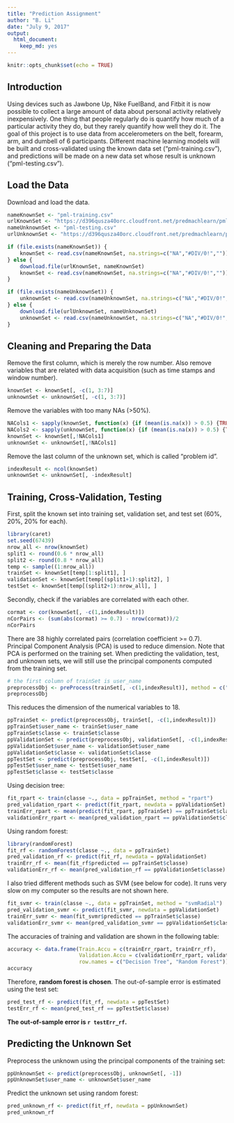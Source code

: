 ```yaml
---
title: "Prediction Assignment"
author: "B. Li"
date: "July 9, 2017"
output: 
  html_document: 
    keep_md: yes
---
```


```r
knitr::opts_chunk$set(echo = TRUE)
```

## Introduction

Using devices such as Jawbone Up, Nike FuelBand, and Fitbit it is now possible to collect a large amount of data about personal activity relatively inexpensively. One thing that people regularly do is quantify how much of a particular activity they do, but they rarely quantify how well they do it. The goal of this project is to use data from accelerometers on the belt, forearm, arm, and dumbell of 6 participants. Different machine learning models will be built and cross-validated using the known data set ("pml-training.csv"), and predictions will be made on a new data set whose result is unknown ("pml-testing.csv"). 

## Load the Data

Download and load the data.

```r
nameKnownSet <- "pml-training.csv"
urlKnownSet <- "https://d396qusza40orc.cloudfront.net/predmachlearn/pml-training.csv"
nameUnknownSet <- "pml-testing.csv"
urlUnknownSet <- "https://d396qusza40orc.cloudfront.net/predmachlearn/pml-testing.csv"

if (file.exists(nameKnownSet)) {
    knownSet <- read.csv(nameKnownSet, na.strings=c("NA","#DIV/0!",""))
} else { 
    download.file(urlKnownSet, nameKnownSet)
    knownSet <- read.csv(nameKnownSet, na.strings=c("NA","#DIV/0!",""))
}

if (file.exists(nameUnknownSet)) {
    unknownSet <- read.csv(nameUnknownSet, na.strings=c("NA","#DIV/0!",""))
} else { 
    download.file(urlUnknownSet, nameUnknownSet)
    unknownSet <- read.csv(nameUnknownSet, na.strings=c("NA","#DIV/0!",""))
}  
```


## Cleaning and Preparing the Data

Remove the first column, which is merely the row number. Also remove variables that are related with data acquisition (such as time stamps and window number).

```r
knownSet <- knownSet[, -c(1, 3:7)]
unknownSet <- unknownSet[, -c(1, 3:7)]
```

Remove the variables with too many NAs (>50%). 

```r
NACols1 <- sapply(knownSet, function(x) {if (mean(is.na(x)) > 0.5) {TRUE} else {FALSE}})
NACols2 <- sapply(unknownSet, function(x) {if (mean(is.na(x)) > 0.5) {TRUE} else {FALSE}})
knownSet <- knownSet[,!NACols1]
unknownSet <- unknownSet[,!NACols1]
```

Remove the last column of the unknown set, which is called "problem id".

```r
indexResult <- ncol(knownSet)
unknownSet <- unknownSet[, -indexResult]
```

## Training, Cross-Validation, Testing

First, split the known set into training set, validation set, and test set (60%, 20%, 20% for each). 

```r
library(caret)
set.seed(67439)
nrow_all <- nrow(knownSet)
split1 <- round(0.6 * nrow_all)
split2 <- round(0.8 * nrow_all)
temp <- sample((1:nrow_all))
trainSet <- knownSet[temp[1:split1], ]
validationSet <- knownSet[temp[(split1+1):split2], ]
testSet <- knownSet[temp[(split2+1):nrow_all], ]
```

Secondly, check if the variables are correlated with each other.

```r
cormat <- cor(knownSet[, -c(1,indexResult)])
nCorPairs <- (sum(abs(cormat) >= 0.7) - nrow(cormat))/2
nCorPairs
```

There are 38 highly correlated pairs (correlation coefficient >= 0.7). Principal Component Analysis (PCA) is used to reduce dimension. Note that PCA is performed on the training set. When predicting the validation, test, and unknown sets, we will still use the principal components computed from the training set. 

```r
# the first column of trainSet is user_name
preprocessObj <- preProcess(trainSet[, -c(1,indexResult)], method = c("center", "scale", "pca"), thresh = 0.9)
preprocessObj
```

This reduces the dimension of the numerical variables to 18. 

```r
ppTrainSet <- predict(preprocessObj, trainSet[, -c(1,indexResult)])
ppTrainSet$user_name <- trainSet$user_name
ppTrainSet$classe <- trainSet$classe
ppValidationSet <- predict(preprocessObj, validationSet[, -c(1,indexResult)])
ppValidationSet$user_name <- validationSet$user_name
ppValidationSet$classe <- validationSet$classe
ppTestSet <- predict(preprocessObj, testSet[, -c(1,indexResult)])
ppTestSet$user_name <- testSet$user_name
ppTestSet$classe <- testSet$classe
```

Using decision tree:

```r
fit_rpart <- train(classe ~., data = ppTrainSet, method = "rpart")
pred_validation_rpart <- predict(fit_rpart, newdata = ppValidationSet)
trainErr_rpart <- mean(predict(fit_rpart, ppTrainSet) == ppTrainSet$classe)
validationErr_rpart <- mean(pred_validation_rpart == ppValidationSet$classe)
```

Using random forest:

```r
library(randomForest)
fit_rf <- randomForest(classe ~., data = ppTrainSet)
pred_validation_rf <- predict(fit_rf, newdata = ppValidationSet)
trainErr_rf <- mean(fit_rf$predicted == ppTrainSet$classe)
validationErr_rf <- mean(pred_validation_rf == ppValidationSet$classe)
```

I also tried different methods such as SVM (see below for code). It runs very slow on my computer so the results are not shown here.

```r
fit_svmr <- train(classe ~., data = ppTrainSet, method = "svmRadial")
pred_validation_svmr <- predict(fit_svmr, newdata = ppValidationSet)
trainErr_svmr <- mean(fit_svmr$predicted == ppTrainSet$classe)
validationErr_svmr <- mean(pred_validation_svmr == ppValidationSet$classe)
```

The accuracies of training and validation are shown in the following table:

```r
accuracy <- data.frame(Train.Accu = c(trainErr_rpart, trainErr_rf), 
                       Validation.Accu = c(validationErr_rpart, validationErr_rf),
                       row.names = c("Decision Tree", "Random Forest"))
accuracy
```

Therefore, **random forest is chosen**. The out-of-sample error is estimated using the test set:

```r
pred_test_rf <- predict(fit_rf, newdata = ppTestSet)
testErr_rf <- mean(pred_test_rf == ppTestSet$classe)
```

**The out-of-sample error is `r testErr_rf`.**

## Predicting the Unknown Set

Preprocess the unknown using the principal components of the training set:

```r
ppUnknownSet <- predict(preprocessObj, unknownSet[, -1])
ppUnknownSet$user_name <- unknownSet$user_name
```

Predict the unknown set using random forest:

```r
pred_unknown_rf <- predict(fit_rf, newdata = ppUnknownSet)
pred_unknown_rf
```


